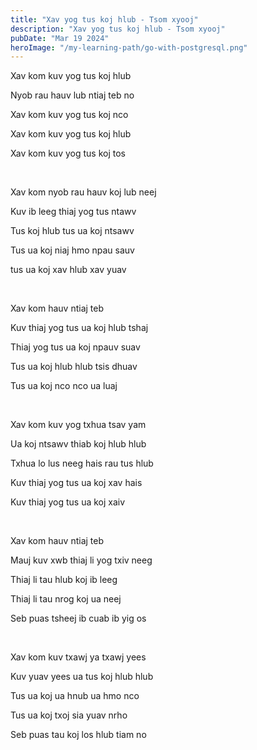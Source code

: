 ```yaml
---
title: "Xav yog tus koj hlub - Tsom xyooj"
description: "Xav yog tus koj hlub - Tsom xyooj"
pubDate: "Mar 19 2024"
heroImage: "/my-learning-path/go-with-postgresql.png"
---
```


Xav kom kuv yog tus koj hlub

Nyob rau hauv lub ntiaj teb no

Xav kom kuv yog tus koj nco

Xav kom kuv yog tus koj hlub

Xav kom kuv yog tus koj tos

<br />

Xav kom nyob rau hauv koj lub neej

Kuv ib leeg thiaj yog tus ntawv

Tus koj hlub tus ua koj ntsawv

Tus ua koj niaj hmo npau sauv

tus ua koj xav hlub xav yuav

<br />

Xav kom hauv ntiaj teb

Kuv thiaj yog tus ua koj hlub tshaj

Thiaj yog tus ua koj npauv suav

Tus ua koj hlub hlub tsis dhuav

Tus ua koj nco nco ua luaj

<br />

Xav kom kuv yog txhua tsav yam

Ua koj ntsawv thiab koj hlub hlub

Txhua lo lus neeg hais rau tus hlub

Kuv thiaj yog tus ua koj xav hais

Kuv thiaj yog tus ua koj xaiv

<br />

Xav kom hauv ntiaj teb

Mauj kuv xwb thiaj li yog txiv neeg

Thiaj li tau hlub koj ib leeg

Thiaj li tau nrog koj ua neej

Seb puas tsheej ib cuab ib yig os

<br />

Xav kom kuv txawj ya txawj yees

Kuv yuav yees ua tus koj hlub hlub

Tus ua koj ua hnub ua hmo nco

Tus ua koj txoj sia yuav nrho

Seb puas tau koj los hlub tiam no

